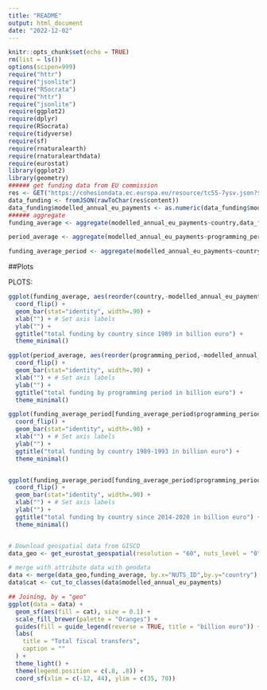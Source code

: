 ```yaml
---
title: "README"
output: html_document
date: "2022-12-02"
---
```


```r
knitr::opts_chunk$set(echo = TRUE)
rm(list = ls())
options(scipen=999)
require("httr")
require("jsonlite")
require("RSocrata")
require("httr")
require("jsonlite")
require(ggplot2)
require(dplyr)
require(RSocrata)
require(tidyverse)
require(sf)
require(rnaturalearth)
require(rnaturalearthdata)
require(eurostat)
library(ggplot2)
library(geometry)
###### get funding data from EU commission
res <- GET("https://cohesiondata.ec.europa.eu/resource/tc55-7ysv.json?$limit=80000")
data_funding <- fromJSON(rawToChar(res$content))
data_funding$modelled_annual_eu_payments <- as.numeric(data_funding$modelled_annual_eu_payments)/1000000000
###### aggregate 
funding_average <- aggregate(modelled_annual_eu_payments~country,data_funding,sum)

period_average <- aggregate(modelled_annual_eu_payments~programming_period,data_funding,sum)

funding_average_period <- aggregate(modelled_annual_eu_payments~country+programming_period,data_funding,sum)

```

##Plots

PLOTS:

```r

ggplot(funding_average, aes(reorder(country,-modelled_annual_eu_payments),modelled_annual_eu_payments )) +
  coord_flip() +
  geom_bar(stat="identity", width=.90) + 
  xlab("") + # Set axis labels
  ylab("") + 
  ggtitle("total funding by country since 1989 in billion euro") + 
  theme_minimal()

ggplot(period_average, aes(reorder(programming_period,-modelled_annual_eu_payments),modelled_annual_eu_payments )) +
  coord_flip() +
  geom_bar(stat="identity", width=.90) + 
  xlab("") + # Set axis labels
  ylab("") + 
  ggtitle("total funding by programming period in billion euro") + 
  theme_minimal()

ggplot(funding_average_period[funding_average_period$programming_period=="1989-1993",], aes(reorder(country,-modelled_annual_eu_payments),modelled_annual_eu_payments )) +
  coord_flip() +
  geom_bar(stat="identity", width=.90) + 
  xlab("") + # Set axis labels
  ylab("") + 
  ggtitle("total funding by country 1989-1993 in billion euro") + 
  theme_minimal()


ggplot(funding_average_period[funding_average_period$programming_period=="2014-2020",], aes(reorder(country,-modelled_annual_eu_payments),modelled_annual_eu_payments )) +
  coord_flip() +
  geom_bar(stat="identity", width=.90) + 
  xlab("") + # Set axis labels
  ylab("") + 
  ggtitle("total funding by country since 2014-2020 in billion euro") + 
  theme_minimal()


# Download geospatial data from GISCO
data_geo <- get_eurostat_geospatial(resolution = "60", nuts_level = "0", year = 2021)

# merge with attribute data with geodata
data <- merge(data_geo,funding_average, by.x="NUTS_ID",by.y="country")
data$cat <- cut_to_classes(data$modelled_annual_eu_payments)

## Joining, by = "geo"
ggplot(data = data) +
  geom_sf(aes(fill = cat), size = 0.1) +
  scale_fill_brewer(palette = "Oranges") +
  guides(fill = guide_legend(reverse = TRUE, title = "billion euro")) +
  labs(
    title = "Total fiscal transfers",
    caption = ""
  ) +
  theme_light() +
  theme(legend.position = c(.8, .8)) +
  coord_sf(xlim = c(-12, 44), ylim = c(35, 70))

```

